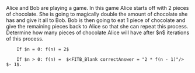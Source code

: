<FITBBlock hint = "Derive the nth term using the n-1th term">
    Alice and Bob are playing a game. In this game Alice starts off with 2 pieces of chocolate. She is going to magically double the amount of chocolate she has and give it all to Bob. Bob is then going to eat 1 piece of chocolate and give the remaining pieces back to Alice so that she can repeat this process. Determine how many pieces of chocolate Alice will have after $n$ iterations of this process.
        
        If $n = 0: f(n) = 2$
        
        If $n > 0: f(n) =  $<FITB_Blank correctAnswer = "2 * f(n - 1)"/> $- 1$.
</FITBBlock>